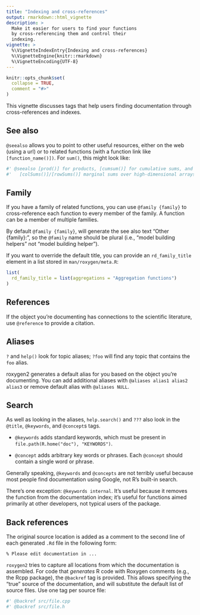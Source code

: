 ```yaml
---
title: "Indexing and cross-references"
output: rmarkdown::html_vignette
description: >
  Make it easier for users to find your functions
  by cross-referencing them and control their
  indexing.
vignette: >
  %\VignetteIndexEntry{Indexing and cross-references}
  %\VignetteEngine{knitr::rmarkdown}
  %\VignetteEncoding{UTF-8}
---
```


```r
knitr::opts_chunk$set(
  collapse = TRUE,
  comment = "#>"
)
```

This vignette discusses tags that help users finding documentation through cross-references and indexes.

## See also

`@seealso` allows you to point to other useful resources, either on the web (using a url) or to related functions (with a function link like `[function_name()])`.
For `sum()`, this might look like:

```r
#' @seealso [prod()] for products, [cumsum()] for cumulative sums, and
#'   [colSums()]/[rowSums()] marginal sums over high-dimensional arrays.
```

## Family

If you have a family of related functions, you can use `@family {family}` to cross-reference each function to every member of the family.
A function can be a member of multiple families.

By default `@family {family}`, will generate the see also text "Other {family}:", so the `@family` name should be plural (i.e., "model building helpers" not "model building helper").

If you want to override the default title, you can provide an `rd_family_title` element in a list stored in `man/roxygen/meta.R`:

```r
list(
  rd_family_title = list(aggregations = "Aggregation functions")
)
```

## References

If the object you're documenting has connections to the scientific literature, use `@reference` to provide a citation.

## Aliases

`?` and `help()` look for topic aliases; `?foo` will find any topic that contains the `foo` alias.

roxygen2 generates a default alias for you based on the object you're documenting.
You can add additional aliases with `@aliases alias1 alias2 alias3` or remove default alias with `@aliases NULL`.

## Search

As well as looking in the aliases, `help.search()` and `???` also look in the `@title`, `@keywords`, and `@concept`s tags.

-   `@keywords` adds standard keywords, which must be present in `file.path(R.home("doc"), "KEYWORDS")`.

-   `@concept` adds arbitrary key words or phrases.
    Each `@concept` should contain a single word or phrase.

Generally speaking, `@keywords` and `@concepts` are not terribly useful because most people find documentation using Google, not R's built-in search.

There's one exception: `@keywords internal`.
It's useful because it removes the function from the documentation index; it's useful for functions aimed primarily at other developers, not typical users of the package.

## Back references

The original source location is added as a comment to the second line of each generated `.Rd` file in the following form:

    % Please edit documentation in ...

`roxygen2` tries to capture all locations from which the documentation is assembled.
For code that *generates* R code with Roxygen comments (e.g., the Rcpp package), the `@backref` tag is provided.
This allows specifying the "true" source of the documentation, and will substitute the default list of source files.
Use one tag per source file:

```r
#' @backref src/file.cpp
#' @backref src/file.h
```
